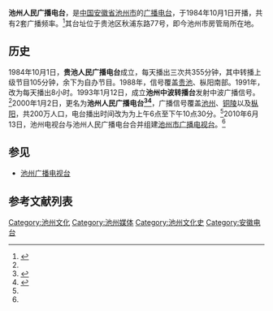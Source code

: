 {{NOT|池州电视台}}
{{广播电台
| 電臺名稱 = 池州人民广播电台
| 英文名稱 = Chizhou PBS
| 原文名称 = 
| 電臺圖片檔案 = Chizhou PBS logo.png
| 電臺圖片尺寸 = 
| 通称 = 
| 缩写 =  CZPBS
| 所屬國家 = {{PRC}}
| 總部所在 = {{CHN}}[[安徽省|安徽省]][[池州市|池州市]][[贵池区|贵池区]]秋浦东路77号
| 播放地區 ={{CHN}}[[安徽省|安徽省]][[池州市|池州市]] 
| 開播日期 = {{start date and age|1984|10|1}}
| 停播日期 = 2010年6月13日
| 電臺呼號 = 静观池州，爱传万家
| 类型 = 
| 宗教 = 
| 主要语言 = [[普通话|普通话]]
| 使用频段 = [[调频|调频]]、[[中波|中波]]
| 電臺口號 = 
| 隶属 = [[池州广播电视台|池州广播电视台]]
| 擁有者 = 雷金鹏
| 持股者 =
| 董事长 =  雷金鹏
| 前電臺名稱 = 贵池人民广播电台
| 被取代名稱 = 
| 前頻道呼號 = 
| 被取代呼號 =
| 集團同類頻道 = 
| 重播服務頻道 = 
| 電臺官方網站 = http://www.cznbtv.com
| 收听频率01 = FM98.1 新闻综合广播
| 收听频率02 = FM96.6 交通旅游广播
| 收听频率03 = MW801 池州人民广播电台新闻台（中波）
}}
'''池州人民广播电台'''，是[[中国|中国]][[安徽省|安徽省]][[池州市|池州市]]的[[广播电台|广播电台]]，于1984年10月1日开播，共有2套广播频率。<ref name=":0">{{Cite book|title=第四篇 信息产业 第三章 广播电视 第一节 广播|last=胡胜利主编|first=池州市贵池区地方志编撰委员会编|publisher=[[黄山书社|黄山书社]]|year=2009.8|isbn=978-7-5461-0502-4|location=合肥|pages=146-147|work=贵池市志（1988-2000）}}</ref>其台址位于贵池区秋浦东路77号，即今池州市房管局所在地。

== 历史 ==
1984年10月1日，'''贵池人民广播电台'''成立，每天播出三次共355分钟，其中转播上级节目105分钟，余下为自办节目。1988年，信号覆盖[[贵池|贵池]]、枞阳南部。1991年，改为每天播出8小时。1993年1月12日，成立'''池州中波转播台'''发射中波广播信号。<ref name=":0" />2000年1月2日，更名为'''池州人民广播电台<ref name=":1">{{Cite book|title=池州市志（第三冊）|last=李劍軍主修；池州市地方志编纂委员会编|first=|publisher=方志出版社|year=2016.12|isbn=978-7-5144-1933-7|location=北京|pages=1718}}</ref><ref>{{Cite web|title=池州70年大事记——2000年-池州市人民政府|url=http://www.chizhou.gov.cn/News/show/506204.html|access-date=2021-08-27|work=www.chizhou.gov.cn|archive-date=2021-09-01|archive-url=https://web.archive.org/web/20210901135228/http://www.chizhou.gov.cn/News/show/506204.html|dead-url=no}}</ref>'''，广播信号覆盖[[池州|池州]]、[[铜陵|铜陵]]以及[[枞阳|枞阳]]，共200万人口，电台播出时间改为为上午6点至下午10点30分。<ref name=":0" />2010年6月13日，池州电视台与池州人民广播电台合并组建[[池州市广播电视台|池州市广播电视台]]。<ref name=":1" />

== 参见 ==

* [[池州广播电视台|池州广播电视台]]

== 参考文献列表 ==
<references />
[[Category:池州文化|Category:池州文化]]
[[Category:池州媒体|Category:池州媒体]]
[[Category:池州文化史|Category:池州文化史]]
[[Category:安徽电台|Category:安徽电台]]